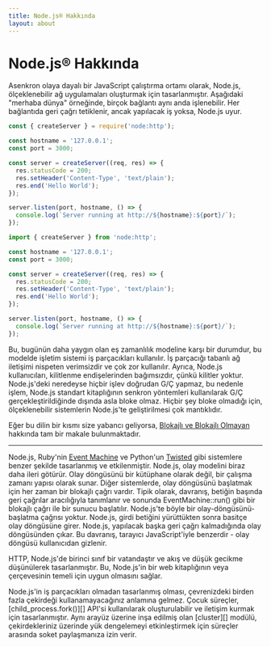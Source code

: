 ```yaml
---
title: Node.js® Hakkında
layout: about
---
```


# Node.js® Hakkında

Asenkron olaya dayalı bir JavaScript çalıştırma ortamı olarak, Node.js, ölçeklenebilir ağ uygulamaları oluşturmak için tasarlanmıştır. Aşağıdaki "merhaba dünya" örneğinde, birçok bağlantı aynı anda işlenebilir. Her bağlantıda geri çağrı tetiklenir, ancak yapılacak iş yoksa, Node.js uyur.

```cjs
const { createServer } = require('node:http');

const hostname = '127.0.0.1';
const port = 3000;

const server = createServer((req, res) => {
  res.statusCode = 200;
  res.setHeader('Content-Type', 'text/plain');
  res.end('Hello World');
});

server.listen(port, hostname, () => {
  console.log(`Server running at http://${hostname}:${port}/`);
});
```

```mjs
import { createServer } from 'node:http';

const hostname = '127.0.0.1';
const port = 3000;

const server = createServer((req, res) => {
  res.statusCode = 200;
  res.setHeader('Content-Type', 'text/plain');
  res.end('Hello World');
});

server.listen(port, hostname, () => {
  console.log(`Server running at http://${hostname}:${port}/`);
});
```

Bu, bugünün daha yaygın olan eş zamanlılık modeline karşı bir durumdur, bu modelde işletim sistemi iş parçacıkları kullanılır. İş parçacığı tabanlı ağ iletişimi nispeten verimsizdir ve çok zor kullanılır. Ayrıca, Node.js kullanıcıları, kilitlenme endişelerinden bağımsızdır, çünkü kilitler yoktur. Node.js'deki neredeyse hiçbir işlev doğrudan G/Ç yapmaz, bu nedenle işlem, Node.js standart kitaplığının senkron yöntemleri kullanılarak G/Ç gerçekleştirildiğinde dışında asla bloke olmaz. Hiçbir şey bloke olmadığı için, ölçeklenebilir sistemlerin Node.js'te geliştirilmesi çok mantıklıdır.

Eğer bu dilin bir kısmı size yabancı geliyorsa, [Blokajlı ve Blokajlı Olmayan][] hakkında tam bir makale bulunmaktadır.

---

Node.js, Ruby'nin [Event Machine][] ve Python'un [Twisted][] gibi sistemlere benzer şekilde tasarlanmış ve etkilenmiştir. Node.js, olay modelini biraz daha ileri götürür. Olay döngüsünü bir kütüphane olarak değil, bir çalışma zamanı yapısı olarak sunar. Diğer sistemlerde, olay döngüsünü başlatmak için her zaman bir blokajlı çağrı vardır. Tipik olarak, davranış, betiğin başında geri çağrılar aracılığıyla tanımlanır ve sonunda EventMachine::run() gibi bir blokajlı çağrı ile bir sunucu başlatılır. Node.js'te böyle bir olay-döngüsünü-başlatma çağrısı yoktur. Node.js, girdi betiğini yürüttükten sonra basitçe olay döngüsüne girer. Node.js, yapılacak başka geri çağrı kalmadığında olay döngüsünden çıkar. Bu davranış, tarayıcı JavaScript'iyle benzerdir - olay döngüsü kullanıcıdan gizlenir.

HTTP, Node.js'de birinci sınıf bir vatandaştır ve akış ve düşük gecikme düşünülerek tasarlanmıştır. Bu, Node.js'in bir web kitaplığının veya çerçevesinin temeli için uygun olmasını sağlar.

Node.js'in iş parçacıkları olmadan tasarlanmış olması, çevrenizdeki birden fazla çekirdeği kullanamayacağınız anlamına gelmez. Çocuk süreçler, [child\_process.fork()][] API'si kullanılarak oluşturulabilir ve iletişim kurmak için tasarlanmıştır. Aynı arayüz üzerine inşa edilmiş olan [cluster][] modülü, çekirdekleriniz üzerinde yük dengelemeyi etkinleştirmek için süreçler arasında soket paylaşmanıza izin verir.

[blokajlı ve Blokajlı Olmayan]: /learn/asynchronous-work/overview-of-blocking-vs-non-blocking
[`child_process.fork()`]: https://nodejs.org/api/child_process.html
[`cluster`]: https://nodejs.org/api/cluster.html
[event machine]: https://github.com/eventmachine/eventmachine
[twisted]: https://twistedmatrix.com/trac/

